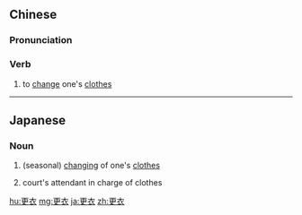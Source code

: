 ==Chinese==
{{zh-forms}}

===Pronunciation===
{{zh-pron
|m=gēngyī
|c=gang1 ji1
|mn=keng-i
|cat=v
}}

===Verb===
{{zh-verb}}

# {{lb|zh|literary}} to [[change]] one's [[clothes]]

----

==Japanese==
{{ja-kanjitab|こう|い|yomi=on}}

===Noun===
{{ja-noun|こうい|ころもがえ}}

# (seasonal) [[changing]] of one's [[clothes]]
# {{lb|ja|history|sort=こうい}} court's attendant in charge of clothes

[[hu:更衣]]
[[mg:更衣]]
[[ja:更衣]]
[[zh:更衣]]